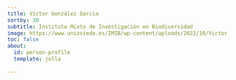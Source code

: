 ```yaml
---
title: Víctor González García
sortby: 30
subtitle: Instituto Mixto de Investigación en Biodiversidad
image: https://www.unioviedo.es/IMIB/wp-content/uploads/2022/10/Victor-Gonzalez-Garcia-e1665402564604.jpg
toc: false
about:
  id: person-profile
  template: jolla
 
---
```


:::{#person-profile}
:::




